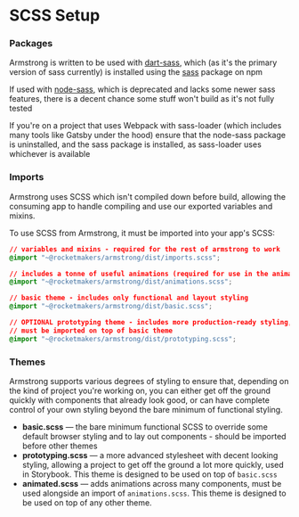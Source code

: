 
<Meta title="Setup/SCSS" />

# SCSS Setup

### Packages

Armstrong is written to be used with [dart-sass](https://sass-lang.com/dart-sass), which (as it's the primary version of sass currently) is installed using the [sass](https://www.npmjs.com/package/sass) package on npm

If used with [node-sass](https://www.npmjs.com/package/node-sass), which is deprecated and lacks some newer sass features, there is a decent chance some stuff won't build as it's not fully tested

If you're on a project that uses Webpack with sass-loader (which includes many tools like Gatsby under the hood) ensure that the node-sass package is uninstalled, and the sass package is installed, as sass-loader uses whichever is available

### Imports

Armstrong uses SCSS which isn't compiled down before build, allowing the consuming app to handle compiling and use our exported variables and mixins.

To use SCSS from Armstrong, it must be imported into your app's SCSS:

```css
// variables and mixins - required for the rest of armstrong to work
@import "~@rocketmakers/armstrong/dist/imports.scss";

// includes a tonne of useful animations (required for use in the animated.scss theme)
@import "~@rocketmakers/armstrong/dist/animations.scss";

// basic theme - includes only functional and layout styling
@import "~@rocketmakers/armstrong/dist/basic.scss";

// OPTIONAL prototyping theme - includes more production-ready styling, like drop shadows and colours
// must be imported on top of basic theme
@import "~@rocketmakers/armstrong/dist/prototyping.scss";
```

### Themes

Armstrong supports various degrees of styling to ensure that, depending on the kind of project you're working on, you can either get off the ground quickly with components that already look good, or can have complete control of your own styling beyond the bare minimum of functional styling.

- **basic.scss** — the bare minimum functional SCSS to override some default browser styling and to lay out components - should be imported before other themes
- **prototyping.scss** — a more advanced stylesheet with decent looking styling, allowing a project to get off the ground a lot more quickly, used in Storybook. This theme is designed to be used on top of `basic.scss`
- **animated.scss** — adds animations across many components, must be used alongside an import of `animations.scss`. This theme is designed to be used on top of any other theme.
